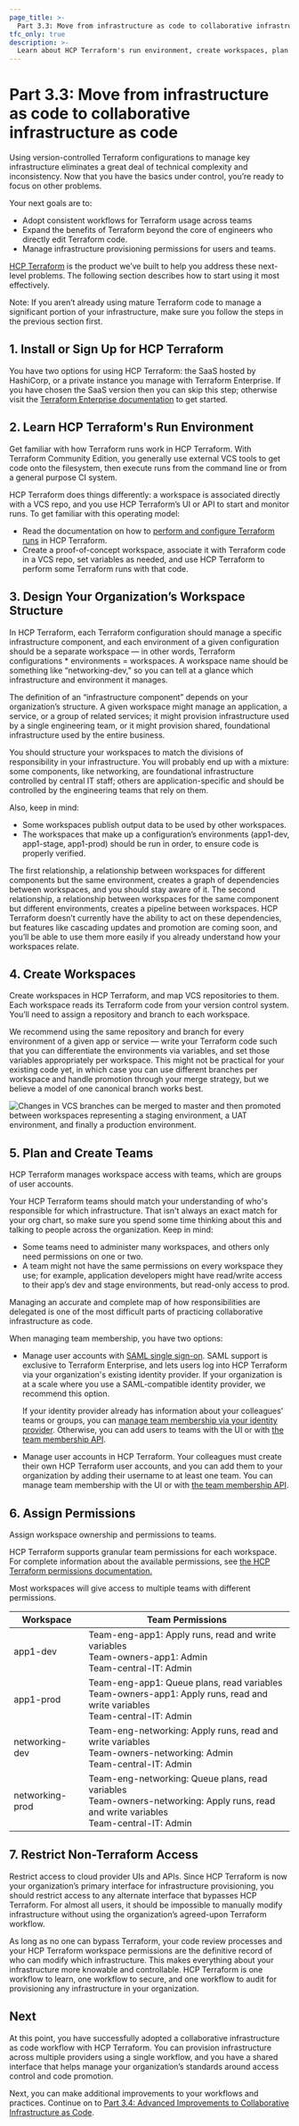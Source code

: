 ```yaml
---
page_title: >-
  Part 3.3: Move from infrastructure as code to collaborative infrastructure as code
tfc_only: true
description: >-
  Learn about HCP Terraform's run environment, create workspaces, plan and create teams, assign permissions, and restrict non-Terraform access.
---
```


# Part 3.3: Move from infrastructure as code to collaborative infrastructure as code

Using version-controlled Terraform configurations to manage key infrastructure eliminates a great deal of technical complexity and inconsistency. Now that you have the basics under control, you’re ready to focus on other problems.

Your next goals are to:

- Adopt consistent workflows for Terraform usage across teams
- Expand the benefits of Terraform beyond the core of engineers who directly edit Terraform code.
- Manage infrastructure provisioning permissions for users and teams.

[HCP Terraform](https://www.hashicorp.com/products/terraform/) is the product we’ve built to help you address these next-level problems. The following section describes how to start using it most effectively.

Note: If you aren’t already using mature Terraform code to manage a significant portion of your infrastructure, make sure you follow the steps in the previous section first.

## 1. Install or Sign Up for HCP Terraform

You have two options for using HCP Terraform: the SaaS hosted by HashiCorp, or a private instance you manage with Terraform Enterprise. If you have chosen the SaaS version then you can skip this step; otherwise visit the [Terraform Enterprise documentation](/terraform/enterprise) to get started.

## 2. Learn HCP Terraform's Run Environment

Get familiar with how Terraform runs work in HCP Terraform. With Terraform Community Edition, you generally use external VCS tools to get code onto the filesystem, then execute runs from the command line or from a general purpose CI system.

HCP Terraform does things differently: a workspace is associated directly with a VCS repo, and you use HCP Terraform’s UI or API to start and monitor runs. To get familiar with this operating model:

- Read the documentation on how to [perform and configure Terraform runs](/terraform/cloud-docs/workspaces/run/remote-operations) in HCP Terraform.
- Create a proof-of-concept workspace, associate it with Terraform code in a VCS repo, set variables as needed, and use HCP Terraform to perform some Terraform runs with that code.

## 3. Design Your Organization’s Workspace Structure

In HCP Terraform, each Terraform configuration should manage a specific infrastructure component, and each environment of a given configuration should be a separate workspace — in other words, Terraform configurations \* environments = workspaces. A workspace name should be something like “networking-dev,” so you can tell at a glance which infrastructure and environment it manages.

The definition of an “infrastructure component” depends on your organization’s structure. A given workspace might manage an application, a service, or a group of related services; it might provision infrastructure used by a single engineering team, or it might provision shared, foundational infrastructure used by the entire business.

You should structure your workspaces to match the divisions of responsibility in your infrastructure. You will probably end up with a mixture: some components, like networking, are foundational infrastructure controlled by central IT staff; others are application-specific and should be controlled by the engineering teams that rely on them.

Also, keep in mind:

- Some workspaces publish output data to be used by other workspaces.
- The workspaces that make up a configuration’s environments (app1-dev, app1-stage, app1-prod) should be run in order, to ensure code is properly verified.

The first relationship, a relationship between workspaces for different components but the same environment, creates a graph of dependencies between workspaces, and you should stay aware of it. The second relationship, a relationship between workspaces for the same component but different environments, creates a pipeline between workspaces. HCP Terraform doesn’t currently have the ability to act on these dependencies, but features like cascading updates and promotion are coming soon, and you’ll be able to use them more easily if you already understand how your workspaces relate.

## 4. Create Workspaces

Create workspaces in HCP Terraform, and map VCS repositories to them. Each workspace reads its Terraform code from your version control system. You’ll need to assign a repository and branch to each workspace.

We recommend using the same repository and branch for every environment of a given app or service — write your Terraform code such that you can differentiate the environments via variables, and set those variables appropriately per workspace. This might not be practical for your existing code yet, in which case you can use different branches per workspace and handle promotion through your merge strategy, but we believe a model of one canonical branch works best.

![Changes in VCS branches can be merged to master and then promoted between workspaces representing a staging environment, a UAT environment, and finally a production environment.](/img/docs/image1.png)

## 5. Plan and Create Teams

HCP Terraform manages workspace access with teams, which are groups of user accounts.

Your HCP Terraform teams should match your understanding of who's responsible for which infrastructure. That isn't always an exact match for your org chart, so make sure you spend some time thinking about this and talking to people across the organization. Keep in mind:

- Some teams need to administer many workspaces, and others only need permissions on one or two.
- A team might not have the same permissions on every workspace they use; for example, application developers might have read/write access to their app’s dev and stage environments, but read-only access to prod.

Managing an accurate and complete map of how responsibilities are delegated is one of the most difficult parts of practicing collaborative infrastructure as code.

When managing team membership, you have two options:

- Manage user accounts with [SAML single sign-on](/terraform/enterprise/saml/configuration). SAML support is exclusive to Terraform Enterprise, and lets users log into HCP Terraform via your organization's existing identity provider. If your organization is at a scale where you use a SAML-compatible identity provider, we recommend this option.

  If your identity provider already has information about your colleagues' teams or groups, you can [manage team membership via your identity provider](/terraform/enterprise/saml/team-membership). Otherwise, you can add users to teams with the UI or with [the team membership API](/terraform/cloud-docs/api-docs/team-members).

- Manage user accounts in HCP Terraform. Your colleagues must create their own HCP Terraform user accounts, and you can add them to your organization by adding their username to at least one team. You can manage team membership with the UI or with [the team membership API](/terraform/cloud-docs/api-docs/team-members).

## 6. Assign Permissions

Assign workspace ownership and permissions to teams.

HCP Terraform supports granular team permissions for each workspace. For complete information about the available permissions, see [the HCP Terraform permissions documentation.](/terraform/cloud-docs/users-teams-organizations/permissions)

[permissions-citation]: #intentionally-unused---keep-for-maintainers

Most workspaces will give access to multiple teams with different permissions.

| Workspace       | Team Permissions                                                                                                                                   |
| --------------- | -------------------------------------------------------------------------------------------------------------------------------------------------- |
| app1-dev        | Team-eng-app1: Apply runs, read and write variables <br /> Team-owners-app1: Admin <br /> Team-central-IT: Admin                                   |
| app1-prod       | Team-eng-app1: Queue plans, read variables <br /> Team-owners-app1: Apply runs, read and write variables <br /> Team-central-IT: Admin             |
| networking-dev  | Team-eng-networking: Apply runs, read and write variables <br /> Team-owners-networking: Admin <br /> Team-central-IT: Admin                       |
| networking-prod | Team-eng-networking: Queue plans, read variables <br /> Team-owners-networking: Apply runs, read and write variables <br /> Team-central-IT: Admin |

## 7. Restrict Non-Terraform Access

Restrict access to cloud provider UIs and APIs. Since HCP Terraform is now your organization’s primary interface for infrastructure provisioning, you should restrict access to any alternate interface that bypasses HCP Terraform. For almost all users, it should be impossible to manually modify infrastructure without using the organization’s agreed-upon Terraform workflow.

As long as no one can bypass Terraform, your code review processes and your HCP Terraform workspace permissions are the definitive record of who can modify which infrastructure. This makes everything about your infrastructure more knowable and controllable. HCP Terraform is one workflow to learn, one workflow to secure, and one workflow to audit for provisioning any infrastructure in your organization.

## Next

At this point, you have successfully adopted a collaborative infrastructure as code workflow with HCP Terraform. You can provision infrastructure across multiple providers using a single workflow, and you have a shared interface that helps manage your organization’s standards around access control and code promotion.

Next, you can make additional improvements to your workflows and practices. Continue on to [Part 3.4: Advanced Improvements to Collaborative Infrastructure as Code](/terraform/cloud-docs/recommended-practices/part3.4).

